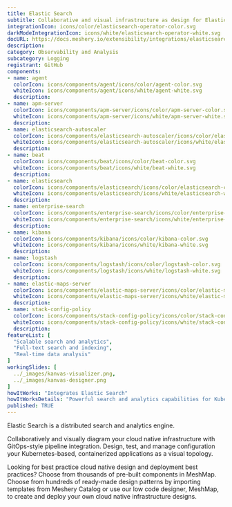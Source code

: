 ```yaml
---
title: Elastic Search
subtitle: Collaborative and visual infrastructure as design for Elastic Search
integrationIcon: icons/color/elasticsearch-operator-color.svg
darkModeIntegrationIcon: icons/white/elasticsearch-operator-white.svg
docURL: https://docs.meshery.io/extensibility/integrations/elasticsearch-operator
description: 
category: Observability and Analysis
subcategory: Logging
registrant: GitHub
components: 
- name: agent
  colorIcon: icons/components/agent/icons/color/agent-color.svg
  whiteIcon: icons/components/agent/icons/white/agent-white.svg
  description: 
- name: apm-server
  colorIcon: icons/components/apm-server/icons/color/apm-server-color.svg
  whiteIcon: icons/components/apm-server/icons/white/apm-server-white.svg
  description: 
- name: elasticsearch-autoscaler
  colorIcon: icons/components/elasticsearch-autoscaler/icons/color/elasticsearch-autoscaler-color.svg
  whiteIcon: icons/components/elasticsearch-autoscaler/icons/white/elasticsearch-autoscaler-white.svg
  description: 
- name: beat
  colorIcon: icons/components/beat/icons/color/beat-color.svg
  whiteIcon: icons/components/beat/icons/white/beat-white.svg
  description: 
- name: elasticsearch
  colorIcon: icons/components/elasticsearch/icons/color/elasticsearch-color.svg
  whiteIcon: icons/components/elasticsearch/icons/white/elasticsearch-white.svg
  description: 
- name: enterprise-search
  colorIcon: icons/components/enterprise-search/icons/color/enterprise-search-color.svg
  whiteIcon: icons/components/enterprise-search/icons/white/enterprise-search-white.svg
  description: 
- name: kibana
  colorIcon: icons/components/kibana/icons/color/kibana-color.svg
  whiteIcon: icons/components/kibana/icons/white/kibana-white.svg
  description: 
- name: logstash
  colorIcon: icons/components/logstash/icons/color/logstash-color.svg
  whiteIcon: icons/components/logstash/icons/white/logstash-white.svg
  description: 
- name: elastic-maps-server
  colorIcon: icons/components/elastic-maps-server/icons/color/elastic-maps-server-color.svg
  whiteIcon: icons/components/elastic-maps-server/icons/white/elastic-maps-server-white.svg
  description: 
- name: stack-config-policy
  colorIcon: icons/components/stack-config-policy/icons/color/stack-config-policy-color.svg
  whiteIcon: icons/components/stack-config-policy/icons/white/stack-config-policy-white.svg
  description: 
featureList: [
  "Scalable search and analytics",
  "Full-text search and indexing",
  "Real-time data analysis"
]
workingSlides: [
  ../_images/kanvas-visualizer.png,
  ../_images/kanvas-designer.png
]
howItWorks: "Integrates Elastic Search"
howItWorksDetails: "Powerful search and analytics capabilities for Kubernetes data"
published: TRUE
---
```

<p>
Elastic Search is a distributed search and analytics engine.
</p>
<p>
    Collaboratively and visually diagram your cloud native infrastructure with GitOps-style pipeline integration. Design, test, and manage configuration your Kubernetes-based, containerized applications as a visual topology.
</p>
<p>
    Looking for best practice cloud native design and deployment best practices? Choose from thousands of pre-built components in MeshMap. Choose from hundreds of ready-made design patterns by importing templates from Meshery Catalog or use our low code designer, MeshMap, to create and deploy your own cloud native infrastructure designs.
</p>
